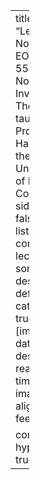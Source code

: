 ---
title: "Lecture Notes For EOSC 555B: Nonlinear Inverse Theory as taught by Prof. Eldad Haber of the University of British Columbia"
sidebar: false
listing:
  contents: lectures
  sort: "date desc"
  type: default
  categories: true
  fields: [image, date, title, description, reading-time]
  image-align: left
  feed: true

comments: 
  hypothesis: true
---